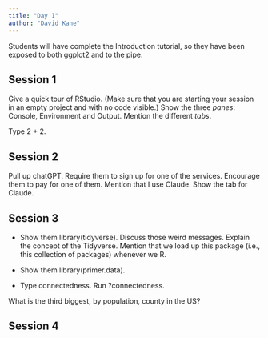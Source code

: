 ```yaml
---
title: "Day 1"
author: "David Kane"
---
```


Students will have complete the Introduction tutorial, so they have been exposed to both ggplot2 and to the pipe.

## Session 1

Give a quick tour of RStudio. (Make sure that you are starting your session in an empty project and with no code visible.) Show the three *panes*: Console, Environment and Output. Mention the different *tabs*. 

Type 2 + 2. 

## Session 2

Pull up chatGPT. Require them to sign up for one of the services. Encourage them to pay for one of them. Mention that I use Claude. Show the tab for Claude.



## Session 3

* Show them library(tidyverse). Discuss those weird messages. Explain the concept of the Tidyverse. Mention that we load up this package (i.e., this collection of packages) whenever we R.

* Show them library(primer.data). 

* Type connectedness. Run ?connectedness. 

What is the third biggest, by population, county in the US?


## Session 4

